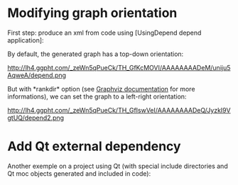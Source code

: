 = Modifying graph orientation =

First step: produce an xml from code using [UsingDepend depend application]:
{{{depend.exe depend/trunk/src/* --output=graph.xml}}}

By default, the generated graph has a top-down orientation:

{{{depend_graph.exe --output=depend.png graph.xml}}}

http://lh4.ggpht.com/_zeWn5qPueCk/TH_GfKcMOVI/AAAAAAAADeM/uniju5AqweA/depend.png

But with *rankdir* option {{{--graph="rankdir=LR"}}} (see [http://www.graphviz.org/doc/info/attrs.html Graphviz documentation] for more informations), we can set the graph to a left-right orientation:

{{{depend_graph.exe --output=depend.png --graph="rankdir=LR" graph.xml}}}

http://lh4.ggpht.com/_zeWn5qPueCk/TH_GfIswVeI/AAAAAAAADeQ/JyzkI9VgtUQ/depend2.png

= Add Qt external dependency =

Another exemple on a project using Qt (with special include directories and Qt moc objects generated and included in code):

{{{depend.exe --output=depend.xml --path=src/libraries --path=src/applications --path=out/release/applications --path=out/release/libraries --include=include --include="include/qt,Qt" --exclude="$VSINSTALLDIR}/VC/include" --exclude="$VSINSTALLDIR}/VC/PlatformSDK/Include" --warning}}}